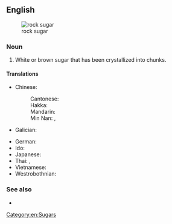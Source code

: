 ==English==
{{wikipedia}}
[[File:Candied sugar V1.jpg|thumb|rock sugar]]

===Noun===
{{en-noun|-}}

# White or brown sugar that has been crystallized into chunks.
#: {{syn|en|misri|q1=India}}

====Translations====
{{trans-top|white sugar that has been crystallized into chunks}}
* Chinese:
*: Cantonese: {{t|yue|冰糖|tr=bing1 tong4}}
*: Hakka: {{t|hak|冰糖|tr=pên-thòng}}
*: Mandarin: {{t+|cmn|冰糖|tr=bīngtáng}}
*: Min Nan: {{t+|nan|糖霜|tr=thn̂g-sng}}, {{t+|nan|冰糖|tr=peng-thn̂g}}
* Galician: {{t+|gl|azucre candi|m}}
{{trans-mid}}
* German: {{t|de|Kluntje}}
* Ido: {{t+|io|kandio}}
* Japanese: {{t|ja|氷砂糖|tr=こおりざとう, koorizatō|sc=Jpan}}
* Thai: {{t+|th|น้ำตาลกรวด}}, {{t+|th|ขัณฑสกร}}
* Vietnamese: {{t|vi|đường phèn}}
* Westrobothnian: {{t|gmq-bot|brøsåkkęr|n}}
{{trans-bottom}}

===See also===
* {{l|en|rock candy}}

[[Category:en:Sugars]]